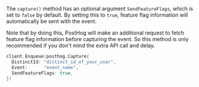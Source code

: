 The `capture()` method has an optional argument `SendFeatureFlags`, which is set to `false` by default. By setting this to `true`, feature flag information will automatically be sent with the event.

Note that by doing this, PostHog will make an additional request to fetch feature flag information before capturing the event. So this method is only recommended if you don't mind the extra API call and delay.

```go
client.Enqueue(posthog.Capture{
  DistinctId: "distinct_id_of_your_user",
  Event:      "event_name",
  SendFeatureFlags: true,
})
```